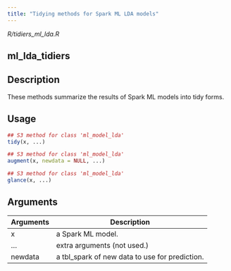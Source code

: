 ```yaml
---
title: "Tidying methods for Spark ML LDA models"
---
```


*R/tidiers_ml_lda.R*

## ml_lda_tidiers

## Description
These methods summarize the results of Spark ML models into tidy forms. 


## Usage
```r
## S3 method for class 'ml_model_lda'
tidy(x, ...) 

## S3 method for class 'ml_model_lda'
augment(x, newdata = NULL, ...) 

## S3 method for class 'ml_model_lda'
glance(x, ...) 
```

## Arguments
|Arguments|Description|
|---|---|
| x | a Spark ML model. |
| ... | extra arguments (not used.) |
| newdata | a tbl_spark of new data to use for prediction. |







